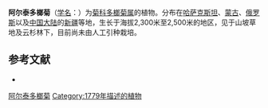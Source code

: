{{Speciesbox
| name = 阿尔泰多榔菊
| status = 
| status_system = 
| image = 
| genus = Doronicum
| species = altaicum
| authority = Pall.
}}

'''阿尔泰多榔菊'''（[[学名|学名]]：{{lang|la|''Doronicum altaicum''}}）为[[菊科|菊科]][[多榔菊属|多榔菊属]]的植物。分布在[[哈萨克斯坦|哈萨克斯坦]]、[[蒙古|蒙古]]、[[俄罗斯|俄罗斯]]以及[[中国大陆|中国大陆]]的[[新疆|新疆]]等地，生长于海拔2,300米至2,500米的地区，见于山坡草地及云杉林下，目前尚未由人工引种栽培。

== 参考文献 ==
<div class="references-small">
* {{cite web| url =http://www.bioinfo.cn/db05/KmzwSpecies.php?action=view&id=4715| title =阿尔泰多榔菊| work =《中国高等植物数据库全库》| publisher =中国科学院微生物研究所| author =昆明植物研究所| accessdate =2009-02-25| deadurl =yes| archiveurl =https://web.archive.org/web/20160305045824/http://www.bioinfo.cn/db05/KmzwSpecies.php?action=view&id=4715| archivedate =2016-03-05}}
</div>
{{Taxonbar|from=Q15231407}}

[[Category:多榔菊属|阿尔泰多榔菊]]
[[Category:1779年描述的植物|Category:1779年描述的植物]]


{{植物小作品}}